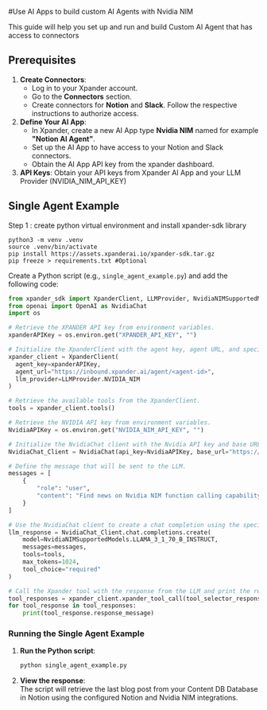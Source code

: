 #Use AI Apps to build custom AI Agents with Nvidia NIM

This guide will help you set up and run and build Custom AI Agent that has access to connectors

## Prerequisites

1. **Create Connectors**:
   - Log in to your Xpander account.
   - Go to the **Connectors** section.
   - Create connectors for **Notion** and **Slack**. Follow the respective instructions to authorize access.
2. **Define Your AI App**:
   - In Xpander, create a new AI App type **Nvidia NIM** named for example **"Notion AI Agent"**.
   - Set up the AI App to have access to your Notion and Slack connectors.
   - Obtain the AI App API key from the xpander dashboard.
3. **API Keys**: Obtain your API keys from Xpander AI App and your LLM Provider (NVIDIA_NIM_API_KEY)

## Single Agent Example

Step 1 : create python virtual environment and install xpander-sdk library 

```Text bash
python3 -m venv .venv
source .venv/bin/activate
pip install https://assets.xpanderai.io/xpander-sdk.tar.gz
pip freeze > requirements.txt #Optional
```

Create a Python script (e.g., `single_agent_example.py`) and add the following code:

```python
from xpander_sdk import XpanderClient, LLMProvider, NvidiaNIMSupportedModels
from openai import OpenAI as NvidiaChat
import os

# Retrieve the XPANDER API key from environment variables.
xpanderAPIKey = os.environ.get("XPANDER_API_KEY", "")

# Initialize the XpanderClient with the agent key, agent URL, and specifying the LLM provider as NVIDIA NIM.
xpander_client = XpanderClient(
  agent_key=xpanderAPIKey,
  agent_url="https://inbound.xpander.ai/agent/<agent-id>",
  llm_provider=LLMProvider.NVIDIA_NIM
)

# Retrieve the available tools from the XpanderClient.
tools = xpander_client.tools()

# Retrieve the NVIDIA API key from environment variables.
NvidiaAPIKey = os.environ.get("NVIDIA_NIM_API_KEY", "")

# Initialize the NvidiaChat client with the Nvidia API key and base URL.
NvidiaChat_Client = NvidiaChat(api_key=NvidiaAPIKey, base_url="https://integrate.api.nvidia.com/v1")

# Define the message that will be sent to the LLM.
messages = [
    {
        "role": "user",
        "content": "Find news on Nvidia NIM function calling capability"
    }
]

# Use the NvidiaChat client to create a chat completion using the specified model, messages, tools, and tool choice.
llm_response = NvidiaChat_Client.chat.completions.create(
    model=NvidiaNIMSupportedModels.LLAMA_3_1_70_B_INSTRUCT,
    messages=messages,
    tools=tools,
    max_tokens=1024,
    tool_choice="required"
)

# Call the Xpander tool with the response from the LLM and print the response message.
tool_responses = xpander_client.xpander_tool_call(tool_selector_response=llm_response.model_dump())
for tool_response in tool_responses:
    print(tool_response.response_message)
```

### Running the Single Agent Example

1. **Run the Python script**:
   ```bash shell
   python single_agent_example.py
   ```

2. **View the response**:  
   The script will retrieve the last blog post from your Content DB Database in Notion using the configured Notion and Nvidia NIM integrations.